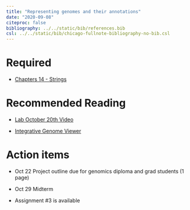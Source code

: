 ```yaml
---
title: "Representing genomes and their annotations"
date: "2020-09-08"
citeproc: false
bibliography: ../../static/bib/references.bib
csl: ../../static/bib/chicago-fullnote-bibliography-no-bib.csl
--- 
```



# Required 

- [Chapters 14 - Strings](https://r4ds.had.co.nz/strings.html)

# Recommended Reading

- [Lab October 20th Video](https://youtu.be/NRtxmIIqNtg)

- [Integrative Genome Viewer](https://www.youtube.com/channel/UCb5W5WqauDOwubZHb-IA_rA)


# Action items  

- Oct 22 Project outline due for genomics diploma and grad students (1 page)

- Oct 29 Midterm

- Assignment #3 is available



